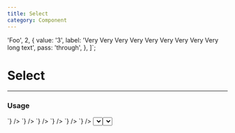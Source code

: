 ```yaml
---
title: Select
category: Component
---
```



  'Foo',
  2,
  {
    value: '3',
    label: 'Very Very Very Very Very Very Very Very Very long text',
    pass: 'through',
  },
]`;

# Select

---

### Usage

<LiveCode>
  <LiveCode.Content
    title="Basic"
    code={`
      <Select id="id" label="Select an option" options={${optionsString}} />
    `}
  />
  <LiveCode.Content
    title="Disabled"
    code={`
      <Select id="id" label="Select an option" disabled options={${optionsString}} />
    `}
  />
  <LiveCode.Content
    title="Placeholder"
    code={`
      <Select
        id="id"
        label="Select an option"
        options={${optionsString}}
        placeholder="Placeholder"
        placeholderValue="placeholder"
        value="placeholder"
      />
    `}
  />
  <LiveCode.Content
    title="With Error"
    code={`
      <Select id="id" label="Select an option" options={${optionsString}} error="You forgot to select" />
    `}
  />
  <LiveCode.Content
    title="With Help Text and Error"
    code={`
      <Select
        id="id"
        label="Select an option"
        options={${optionsString}}
        helpText="Remember to select something"
        error="You forgot to select"
      />
    `}
  />
  <LiveCode.Content
    title="With Required and Error in Label"
    code={`
      <Select
        id="id"
        label="Select an option"
        errorInLabel
        options={${optionsString}}
        required
        error="You forgot to select"
      />
    `}
  />
  <LiveCode.Content
    title="System Props"
    code={`
      <>
        <Select id="id" label="Select an option" options={${optionsString}} my={['200', '400', '600', '800']} />
        <Select id="id" label="Select an option" options={${optionsString}} mx={['200', '400', '600', '800']} />
      </>
    `}
  />
</LiveCode>

---

### Select System Props

<SystemPropsTags propsList={['margin', 'maxWidth']} />

---

### Select API

<Prop name="id" type="string">
  The ID for the form input
</Prop>

<Prop name="options" type="array" required>
  Array of options with &#123; value, label &#125;, Strings, or Numbers
</Prop>

<Prop name="disabled" type="bool">
  Whether the input is disabled or not
</Prop>

<Prop name="required" type="bool">
  Whether the input is required or not
</Prop>

<Prop name="label" type="string">
  Label for the input
</Prop>

<Prop name="labelHidden" type="bool">
  Hides the label visually, but still accessible to screen readers
</Prop>

<Prop name="helpText" type="node">
  Addition text to help the user that renders below the input
</Prop>

<Prop name="error" type="string">
  Renders an error message below the input
</Prop>

<Prop name="errorInLabel" type="bool">
  Optionally renders the error message to the right of the input's label
</Prop>

<Prop name="onChange" type="function" defaultValue="(e) => void">
  Callback when input value state changes
</Prop>

<Prop name="onFocus" type="function" defaultValue="(e) => void">
  Callback when input becomes focused
</Prop>

<Prop name="onBlur" type="function" defaultValue="(e) => void">
  Callback when input loses focus
</Prop>
